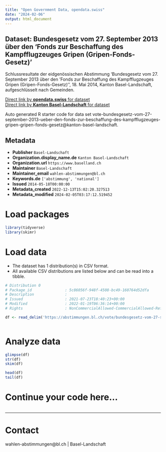 ```yaml
---
title: "Open Government Data, opendata.swiss"
date: "2024-02-06"
output: html_document
---
```


## Dataset: Bundesgesetz vom 27. September 2013 über den 'Fonds zur Beschaffung des Kampfflugzeuges Gripen (Gripen-Fonds-Gesetz)'

Schlussresultate der eidgenössischen Abstimmung 'Bundesgesetz vom 27. September 2013 über den 'Fonds zur Beschaffung des Kampfflugzeuges Gripen (Gripen-Fonds-Gesetz)'', 18. Mai 2014, Kanton Basel-Landschaft, aufgeschlüsselt nach Gemeinden.

[Direct link by **opendata.swiss** for dataset](https://opendata.swiss/de/dataset/bundesgesetz-vom-27-september-2013-uber-den-fonds-zur-beschaffung-des-kampfflugzeuges-gripen-gr)<br>
[Direct link by **Kanton Basel-Landschaft** for dataset](https://abstimmungen.bl.ch/vote/bundesgesetz-vom-27-september-2013-ueber-den-fonds-zur-beschaffung-des-kampfflugzeuges-gripen-gripen-fonds-gesetz/data)

Auto generated R starter code for data set vote-bundesgesetz-vom-27-september-2013-ueber-den-fonds-zur-beschaffung-des-kampfflugzeuges-gripen-gripen-fonds-gesetz@kanton-basel-landschaft.

## Metadata

- **Publisher** `Basel-Landschaft`
- **Organization.display_name.de** `Kanton Basel-Landschaft`
- **Organization.url** `https://www.baselland.ch`
- **Maintainer** `Basel-Landschaft`
- **Maintainer_email** `wahlen-abstimmungen@bl.ch`
- **Keywords.de** `['abstimmung', 'national']`
- **Issued** `2014-05-18T00:00:00`
- **Metadata_created** `2022-12-13T15:02:20.327513`
- **Metadata_modified** `2024-02-05T03:17:12.519452`


# Load packages

```r

library(tidyverse)
library(skimr)

```

# Load data

-   The dataset has 1 distribution(s) in CSV format.
-   All available CSV distributions are listed below and can be read into a tibble.

```r

# Distribution 0
# Package_id               : 5c86056f-948f-4508-bc49-160764d52dfa
# Description              : 
# Issued                   : 2021-07-23T18:40:23+00:00
# Modified                 : 2022-01-19T06:36:14+00:00
# Rights                   : NonCommercialAllowed-CommercialAllowed-ReferenceRequired

df <- read_delim('https://abstimmungen.bl.ch/vote/bundesgesetz-vom-27-september-2013-ueber-den-fonds-zur-beschaffung-des-kampfflugzeuges-gripen-gripen-fonds-gesetz/data-csv')



```

# Analyze data

```r

glimpse(df)
str(df)
skim(df)

head(df)
tail(df)

```

# Continue your code here...

```r

```

------------------------------------------------------------------------

# Contact

wahlen-abstimmungen@bl.ch | Basel-Landschaft
